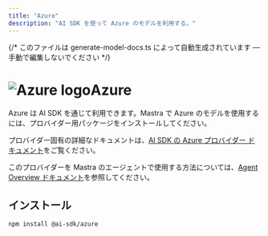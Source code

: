 ```yaml
---
title: "Azure"
description: "AI SDK を使って Azure のモデルを利用する。"
---
```


{/* このファイルは generate-model-docs.ts によって自動生成されています — 手動で編集しないでください */}

# <img src="https://models.dev/logos/azure.svg" alt="Azure logo" className="inline w-8 h-8 mr-2 align-middle dark:invert dark:brightness-0 dark:contrast-200" />Azure

Azure は AI SDK を通じて利用できます。Mastra で Azure のモデルを使用するには、プロバイダー用パッケージをインストールしてください。

プロバイダー固有の詳細なドキュメントは、[AI SDK の Azure プロバイダー ドキュメント](https://ai-sdk.dev/providers/ai-sdk-providers/azure)をご覧ください。

このプロバイダーを Mastra のエージェントで使用する方法については、[Agent Overview ドキュメント](/en/docs/agents/overview)を参照してください。

## インストール

```bash npm2yarn copy
npm install @ai-sdk/azure
```
